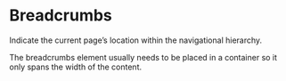 
<Meta of={BreadcrumbsStories} />

# Breadcrumbs

<div className="lead">Indicate the current page’s location within the navigational hierarchy.</div>

The breadcrumbs element usually needs to be placed in a container so it only spans the width of the content.

<Canvas of={BreadcrumbsStories.Default} />

<Controls of={BreadcrumbsStories.Default} />
